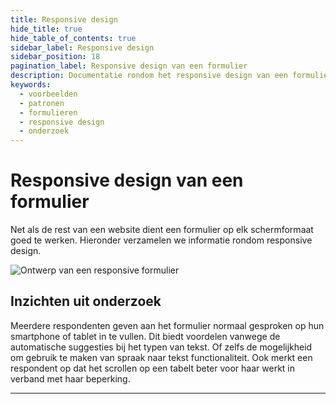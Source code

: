 ```yaml
---
title: Responsive design
hide_title: true
hide_table_of_contents: true
sidebar_label: Responsive design
sidebar_position: 18
pagination_label: Responsive design van een formulier
description: Documentatie rondom het responsive design van een formulier
keywords:
  - voorbeelden
  - patronen
  - formulieren
  - responsive design
  - onderzoek
---
```



# Responsive design van een formulier

Net als de rest van een website dient een formulier op elk schermformaat goed te werken. Hieronder verzamelen we informatie rondom responsive design.

![Ontwerp van een responsive formulier](https://raw.githubusercontent.com/nl-design-system/documentatie/assets/voorbeeld_formulier_visual-design.png)

## Inzichten uit onderzoek

Meerdere respondenten geven aan het formulier normaal gesproken op hun smartphone of tablet in te vullen. Dit biedt voordelen vanwege de automatische suggesties bij het typen van tekst. Of zelfs de mogelijkheid om gebruik te maken van spraak naar tekst functionaliteit. Ook merkt een respondent op dat het scrollen op een tabelt beter voor haar werkt in verband met haar beperking.

<ResearchInfo />

---

<PatternFooterInfo />
